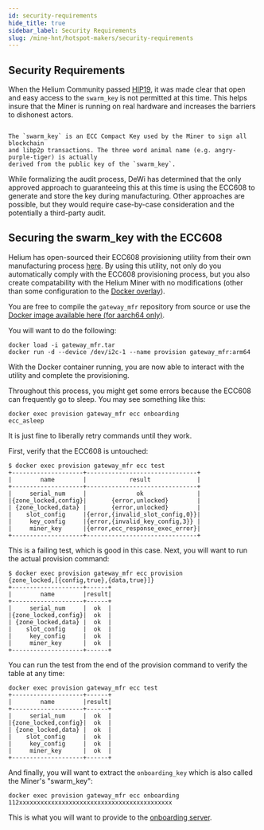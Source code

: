 ```yaml
---
id: security-requirements
hide_title: true
sidebar_label: Security Requirements
slug: /mine-hnt/hotspot-makers/security-requirements
---
```



## Security Requirements

When the Helium Community passed
[HIP19](https://github.com/helium/HIP/blob/master/0019-third-party-manufacturers.md),
it was made clear that open and easy access to the `swarm_key` is not permitted
at this time. This helps insure that the Miner is running on real hardware and
increases the barriers to dishonest actors.

```info

The `swarm_key` is an ECC Compact Key used by the Miner to sign all blockchain
and libp2p transactions. The three word animal name (e.g. angry-purple-tiger) is actually
derived from the public key of the `swarm_key`.

```

While formalizing the audit process, DeWi has determined that the only approved
approach to guaranteeing this at this time is using the ECC608 to generate and
store the key during manufacturing. Other approaches are possible, but they
would require case-by-case consideration and the potentially a third-party
audit.

## Securing the swarm_key with the ECC608

Helium has open-sourced their ECC608 provisioning utility from their own
manufacturing process [here](https://github.com/helium/gateway_mfr). By using
this utility, not only do you automatically comply with the ECC608 provisioning
process, but you also create compatability with the Helium Miner with no
modifications (other than some configuration to the
[Docker overlay](/mine-hnt/hotspot-makers/docker-integration/#enable-ecc608-and-d-bus)).

You are free to compile the `gateway_mfr` repository from source or use the
[Docker image available here (for aarch64 only)](https://helium-media.s3-us-west-2.amazonaws.com/gateway_mfr-aarch64.tar).

You will want to do the following:

```
docker load -i gateway_mfr.tar
docker run -d --device /dev/i2c-1 --name provision gateway_mfr:arm64
```

With the Docker container running, you are now able to interact with the utility
and complete the provisioning.

Throughout this process, you might get some errors because the ECC608 can
frequently go to sleep. You may see something like this:

```
docker exec provision gateway_mfr ecc onboarding
ecc_asleep
```

It is just fine to liberally retry commands until they work.

First, verify that the ECC608 is untouched:

```
$ docker exec provision gateway_mfr ecc test
+--------------------+-------------------------------+
|        name        |            result             |
+--------------------+-------------------------------+
|     serial_num     |              ok               |
|{zone_locked,config}|       {error,unlocked}        |
| {zone_locked,data} |       {error,unlocked}        |
|    slot_config     |{error,{invalid_slot_config,0}}|
|     key_config     |{error,{invalid_key_config,3}} |
|     miner_key      |{error,ecc_response_exec_error}|
+--------------------+-------------------------------+
```

This is a failing test, which is good in this case. Next, you will want to run
the actual provision command:

```
$ docker exec provision gateway_mfr ecc provision
{zone_locked,[{config,true},{data,true}]}
+--------------------+------+
|        name        |result|
+--------------------+------+
|     serial_num     |  ok  |
|{zone_locked,config}|  ok  |
| {zone_locked,data} |  ok  |
|    slot_config     |  ok  |
|     key_config     |  ok  |
|     miner_key      |  ok  |
+--------------------+------+
```

You can run the test from the end of the provision command to verify the table
at any time:

```
docker exec provision gateway_mfr ecc test
+--------------------+------+
|        name        |result|
+--------------------+------+
|     serial_num     |  ok  |
|{zone_locked,config}|  ok  |
| {zone_locked,data} |  ok  |
|    slot_config     |  ok  |
|     key_config     |  ok  |
|     miner_key      |  ok  |
+--------------------+------+
```

And finally, you will want to extract the `onboarding_key` which is also called
the Miner's "swarm_key":

```
docker exec provision gateway_mfr ecc onboarding
112xxxxxxxxxxxxxxxxxxxxxxxxxxxxxxxxxxxxxxxxxxx
```

This is what you will want to provide to the
[onboarding server](/mine-hnt/hotspot-makers/hotspot-integration-testing/#adding-hotspots-to-the-onboarding-server).
